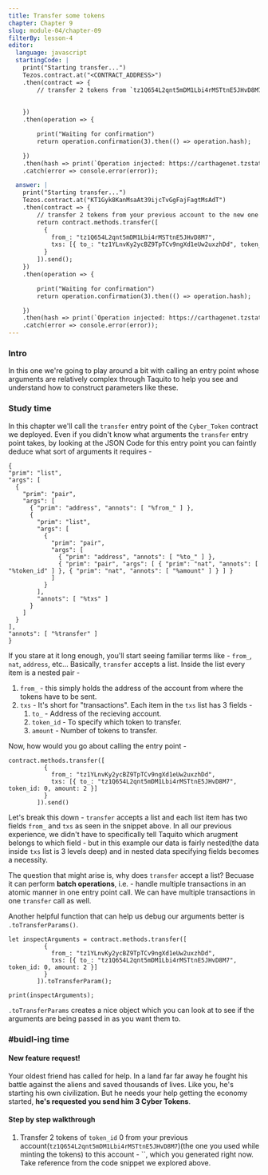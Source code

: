 ```yaml
---
title: Transfer some tokens
chapter: Chapter 9
slug: module-04/chapter-09
filterBy: lesson-4
editor:
  language: javascript
  startingCode: |
    print("Starting transfer...")
    Tezos.contract.at("<CONTRACT_ADDRESS>")
    .then(contract => {
        // transfer 2 tokens from `tz1Q654L2qnt5mDM1Lbi4rMSTtnE5JHvD8M7` to `tz1YLnvKy2ycBZ9TpTCv9ngXd1eUw2uxzhDd`.
        
        
    })
    .then(operation => {

        print("Waiting for confirmation")
        return operation.confirmation(3).then(() => operation.hash);

    })
    .then(hash => print(`Operation injected: https://carthagenet.tzstats.com/${hash}`))
    .catch(error => console.error(error));

  answer: |
    print("Starting transfer...")
    Tezos.contract.at("KT1Gyk8KanMsaAt39ijcTvGgFajFagtMsAdT")
    .then(contract => {
        // transfer 2 tokens from your previous account to the new one which you generated recently.
        return contract.methods.transfer([
          {
            from_: "tz1Q654L2qnt5mDM1Lbi4rMSTtnE5JHvD8M7",
            txs: [{ to_: "tz1YLnvKy2ycBZ9TpTCv9ngXd1eUw2uxzhDd", token_id: 0, amount: 2 }]
          }
        ]).send();
    })
    .then(operation => {

        print("Waiting for confirmation")
        return operation.confirmation(3).then(() => operation.hash);

    })
    .then(hash => print(`Operation injected: https://carthagenet.tzstats.com/${hash}`))
    .catch(error => console.error(error));
---
```

### Intro

In this one we're going to play around a bit with calling an entry point whose arguments are relatively complex through Taquito to help you see and understand how to construct parameters like these.

### Study time

In this chapter we'll call the `transfer` entry point of the `Cyber_Token` contract we deployed.
Even if you didn't know what arguments the `transfer` entry point takes, by looking at the JSON Code for this entry point you can faintly deduce what sort of arguments it requires - 
```json=
{
"prim": "list",
"args": [
  {
    "prim": "pair",
    "args": [
      { "prim": "address", "annots": [ "%from_" ] },
      {
        "prim": "list",
        "args": [
          {
            "prim": "pair",
            "args": [
              { "prim": "address", "annots": [ "%to_" ] },
              { "prim": "pair", "args": [ { "prim": "nat", "annots": [ "%token_id" ] }, { "prim": "nat", "annots": [ "%amount" ] } ] }
            ]
          }
        ],
        "annots": [ "%txs" ]
      }
    ]
  }
],
"annots": [ "%transfer" ]
}
```
If you stare at it long enough, you'll start seeing familiar terms like - `from_`, `nat`, `address`, etc...
Basically, `transfer` accepts a list. Inside the list every item is a nested pair - 
1. `from_` - this simply holds the address of the account from where the tokens have to be sent.
2. `txs` - It's short for "transactions". Each item in the `txs` list has 3 fields - 
    1. `to_` - Address of the recieving account.
    2. `token_id` - To specify which token to transfer.
    3. `amount` - Number of tokens to transfer.

Now, how would you go about calling the entry point - 
```javascript=
contract.methods.transfer([
          {
            from_: "tz1YLnvKy2ycBZ9TpTCv9ngXd1eUw2uxzhDd",
            txs: [{ to_: "tz1Q654L2qnt5mDM1Lbi4rMSTtnE5JHvD8M7", token_id: 0, amount: 2 }]
          }
        ]).send()
```
Let's break this down - `transfer` accepts a list and each list item has two fields `from_` and `txs` as seen in the snippet above.
In all our previous experience, we didn't have to specifically tell Taquito which arugment belongs to which field - but in this example our data is fairly nested(the data inside `txs` list is 3 levels deep) and in nested data specifying fields becomes a necessity.

The question that might arise is, why does `transfer` accept a list? Becuase it can perform **batch operations**, i.e. - handle multiple transactions in an atomic manner in one entry point call. 
We can have multiple transactions in one `transfer` call as well.

Another helpful function that can help us debug our arguments better is `.toTransferParams()`.
```javascript=
let inspectArguments = contract.methods.transfer([
          {
            from_: "tz1YLnvKy2ycBZ9TpTCv9ngXd1eUw2uxzhDd",
            txs: [{ to_: "tz1Q654L2qnt5mDM1Lbi4rMSTtnE5JHvD8M7", token_id: 0, amount: 2 }]
          }
        ]).toTransferParam();
        
print(inspectArguments);
```
`.toTransferParams` creates a nice object which you can look at to see if the arguments are being passed in as you want them to.


### #buidl-ing time
 
#### New feature request!
Your oldest friend has called for help. 
In a land far far away he fought his battle against the aliens and saved thousands of lives. 
Like you, he's starting his own civilization. 
But he needs your help getting the economy started, **he's requested you send him 3 Cyber Tokens**.

#### Step by step walkthrough
1. Transfer 2 tokens of `token_id` 0 from your previous account(`tz1Q654L2qnt5mDM1Lbi4rMSTtnE5JHvD8M7`)(the one you used while minting the tokens) to this account - ``, which you generated right now. Take reference from the code snippet we explored above.